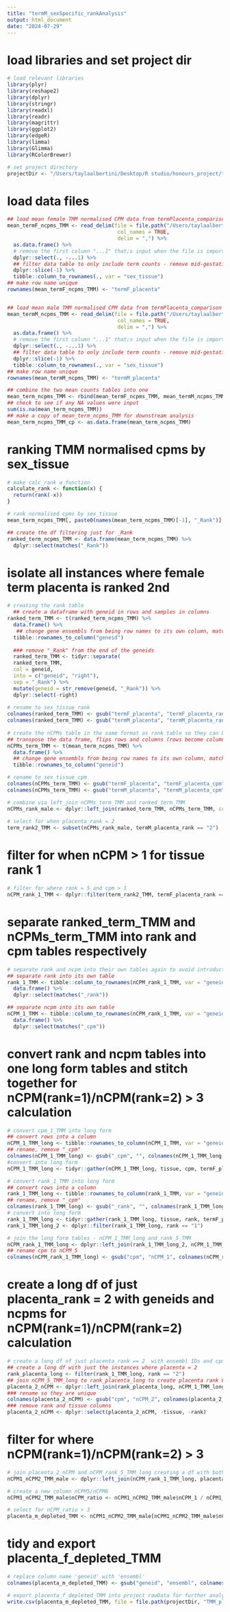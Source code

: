 ```yaml
---
title: "termM_sexSpecific_rankAnalysis"
output: html_document
date: "2024-07-29"
---
```


# load libraries and set project dir
```r
# load relevant libraries 
library(plyr)
library(reshape2)
library(dplyr)
library(stringr)
library(readxl)
library(readr)
library(magrittr)
library(ggplot2)
library(edgeR)
library(limma)
library(Glimma)
library(RColorBrewer)

# set project directory
projectDir <- "/Users/taylaalbertini/Desktop/R studio/honours_project/term_sex_specific_analysis/rawData"
```

# load data files
```r
## load mean female TMM normalised CPM data from termPlacenta_comparison analysis
mean_termF_ncpms_TMM <- read_delim(file = file.path("/Users/taylaalbertini/Desktop/R studio/honours_project/termPlacenta_comparison/rawData/mean_female_cpms_termC_TMM.csv"),
                                    col_names = TRUE,
                                    delim = ",") %>% 
  as.data.frame() %>%
  # remove the first column "...1" that;s input when the file is imported
  dplyr::select(., -...1) %>% 
  ## filter data table to only include term counts - remove mid-gestation placenta in row 1
  dplyr::slice(-1) %>%
  tibble::column_to_rownames(., var = "sex_tissue") 
## make row name unique 
rownames(mean_termF_ncpms_TMM) <- "termF_placenta"


## load mean male TMM normalised CPM data from termPlacenta_comparison analysis 
mean_termM_ncpms_TMM <- read_delim(file = file.path("/Users/taylaalbertini/Desktop/R studio/honours_project/termPlacenta_comparison/rawData/mean_male_cpms_termC_TMM.csv"),
                                    col_names = TRUE,
                                    delim = ",") %>% 
  as.data.frame() %>%
  # remove the first column "...1" that;s input when the file is imported
  dplyr::select(., -...1) %>% 
  ## filter data table to only include term counts - remove mid-gestation placenta in row 1
  dplyr::slice(-1) %>% 
  tibble::column_to_rownames(., var = "sex_tissue")
## make row name unique 
rownames(mean_termM_ncpms_TMM) <- "termM_placenta"

## combine the two mean counts tables into one
mean_term_ncpms_TMM <- rbind(mean_termF_ncpms_TMM, mean_termM_ncpms_TMM)
## check to see if any NA values were input 
sum(is.na(mean_term_ncpms_TMM))
## make a copy of mean_term_ncpms_TMM for downstream analysis
mean_term_ncpms_TMM_cp <- as.data.frame(mean_term_ncpms_TMM)
```

# ranking TMM normalised cpms by sex_tissue
```r
# make calc_rank a function
calculate_rank <- function(x) {
  return(rank(-x))
}

# rank normalised cpms by sex_tissue
mean_term_ncpms_TMM[, paste0(names(mean_term_ncpms_TMM)[-1], "_Rank")] <- apply(mean_term_ncpms_TMM [, -1, drop = FALSE], 2, calculate_rank)

## create the df filtering just for _Rank
ranked_term_ncpms_TMM <- data.frame(mean_term_ncpms_TMM) %>%
  dplyr::select(matches("_Rank"))
```

# isolate all instances where female term placenta is ranked 2nd
```r
# creating the rank table
  ## create a dataframe with geneid in rows and samples in columns
ranked_term_TMM <- t(ranked_term_ncpms_TMM) %>%
  data.frame() %>%
   ## change gene ensembls from being row names to its own column, matching the format of rankComparison_female_TMM
  tibble::rownames_to_column("geneid")  
  
  ### remove "_Rank" from the end of the geneids
  ranked_term_TMM <- tidyr::separate(
  ranked_term_TMM,
  col = geneid,
  into = c("geneid", "right"),
  sep = "_Rank") %>%
  mutate(geneid = str_remove(geneid, "_Rank")) %>%
  dplyr::select(-right)
  
# rename to sex_tissue_rank
colnames(ranked_term_TMM) <- gsub("termF_placenta", "termF_placenta_rank", colnames(ranked_term_TMM))
colnames(ranked_term_TMM) <- gsub("termM_placenta", "termM_placenta_rank", colnames(ranked_term_TMM))
    
# create the nCPMs table in the same format as rank table so they can be joined
## transpose the data frame, flips rows and columns (rows become columns and columns become rows)
nCPMs_term_TMM <- t(mean_term_ncpms_TMM) %>%
  data.frame() %>%
  ## change gene ensembls from being row names to its own column, matching the format of rankComparison_female_TMM
  tibble::rownames_to_column("geneid")

# rename to sex_tissue_cpm
colnames(nCPMs_term_TMM) <- gsub("termF_placenta", "termF_placenta_cpm", colnames(nCPMs_term_TMM))
colnames(nCPMs_term_TMM) <- gsub("termM_placenta", "termM_placenta_cpm", colnames(nCPMs_term_TMM))

# combine via left_join nCPMs_term_TMM and ranked_term_TMM
nCPMs_rank_male <- dplyr::left_join(ranked_term_TMM, nCPMs_term_TMM, copy = TRUE, by = join_by(geneid))
  
# select for when placenta_rank = 2
term_rank2_TMM <- subset(nCPMs_rank_male, termM_placenta_rank == "2")
```

# filter for when nCPM > 1 for tissue rank 1
```r
# filter for where rank = 5 and cpm > 1
nCPM_rank_1_TMM <- dplyr::filter(term_rank2_TMM, termF_placenta_rank == "1" & termF_placenta_cpm > 1)
```

# separate ranked_term_TMM and nCPMs_term_TMM into rank and cpm tables respectively 
```r
# separate rank and ncpm into their own tables again to avoid introduction of geneid duplicates when the table is converted to long form. Will need to convert the rank and ncpm tables into long form individually and then join them together for nCPM(rank=1)/nCPM(rank=2) > 3 calculations. 
## separate rank into its own table
rank_1_TMM <- tibble::column_to_rownames(nCPM_rank_1_TMM, var = "geneid") %>%
  data.frame() %>%
  dplyr::select(matches("_rank"))

## separate ncpm into its own table
nCPM_1_TMM <- tibble::column_to_rownames(nCPM_rank_1_TMM, var = "geneid") %>%
  data.frame() %>%
  dplyr::select(matches("_cpm"))
```

# convert rank and ncpm tables into one long form tables and stitch together for nCPM(rank=1)/nCPM(rank=2) > 3 calculation
```r
# convert cpm_1_TMM into long form
## convert rows into a column
nCPM_1_TMM_long <- tibble::rownames_to_column(nCPM_1_TMM, var = "geneid")
## rename, remove "_cpm"
colnames(nCPM_1_TMM_long) <- gsub("_cpm", "", colnames(nCPM_1_TMM_long))
#convert into long form
nCPM_1_TMM_long <- tidyr::gather(nCPM_1_TMM_long, tissue, cpm, termF_placenta, termM_placenta)

# convert rank_1_TMM into long form
## convert rows into a column
rank_1_TMM_long <- tibble::rownames_to_column(rank_1_TMM, var = "geneid")
## rename, remove "_cpm"
colnames(rank_1_TMM_long) <- gsub("_rank", "", colnames(rank_1_TMM_long))
# convert into long form
rank_1_TMM_long <- tidyr::gather(rank_1_TMM_long, tissue, rank, termF_placenta, termM_placenta)
rank_1_TMM_long_2 <- dplyr::filter(rank_1_TMM_long, rank == "1")

# join the long form tables - nCPM_1_TMM_long and rank_5_TMM
nCPM_rank_1_TMM_long <- dplyr::left_join(rank_1_TMM_long_2, nCPM_1_TMM_long, by = c("geneid", "tissue"))
## rename cpm to nCPM_5
colnames(nCPM_rank_1_TMM_long) <- gsub("cpm", "nCPM_1", colnames(nCPM_rank_1_TMM_long))
```

# create a long df of just placenta_rank = 2 with geneids and ncpms for nCPM(rank=1)/nCPM(rank=2) calculation
```r
# create a long df of just placenta_rank == 2  with ensembl IDs and cpms
## create a long df with just the instances where placenta = 2
rank_placenta_long <- filter(rank_1_TMM_long, rank == "2")
## join nCPM_5_TMM_long to rank_placenta_long to create placenta rank 6 cpms table
placenta_2_nCPM <- dplyr::left_join(rank_placenta_long, nCPM_1_TMM_long, by = c("geneid", "tissue"))
### rename so they are unique
colnames(placenta_2_nCPM) <- gsub("cpm", "nCPM_2", colnames(placenta_2_nCPM))
### remove rank and tissue columns
placenta_2_nCPM <- dplyr::select(placenta_2_nCPM, -tissue, -rank)
```

# filter for where nCPM(rank=1)/nCPM(rank=2) > 3
```r
# join placenta_2_nCPM and nCPM_rank_5_TMM_long creating a df with both the nCPMs of rank 5 and 6
nCPM1_nCPM2_TMM_male <- dplyr::left_join(nCPM_rank_1_TMM_long, placenta_2_nCPM, by = "geneid")

# create a new column nCPM5/nCPM6
nCPM1_nCPM2_TMM_male$nCPM_ratio <- nCPM1_nCPM2_TMM_male$nCPM_1 / nCPM1_nCPM2_TMM_male$nCPM_2

# select for nCPM_ratio > 3
placenta_m_depleted_TMM <- nCPM1_nCPM2_TMM_male[nCPM1_nCPM2_TMM_male$nCPM_ratio >3,]
```

# tidy and export placenta_f_depleted_TMM
```r
# replace column name 'geneid' with 'ensembl'
colnames(placenta_m_depleted_TMM) <- gsub("geneid", "ensembl", colnames(placenta_m_depleted_TMM))

# export placenta_f_depleted_TMM into project rawData for further analysis 
write.csv(placenta_m_depleted_TMM, file = file.path(projectDir, "TMM_placentaM_depleted.csv"))
```

